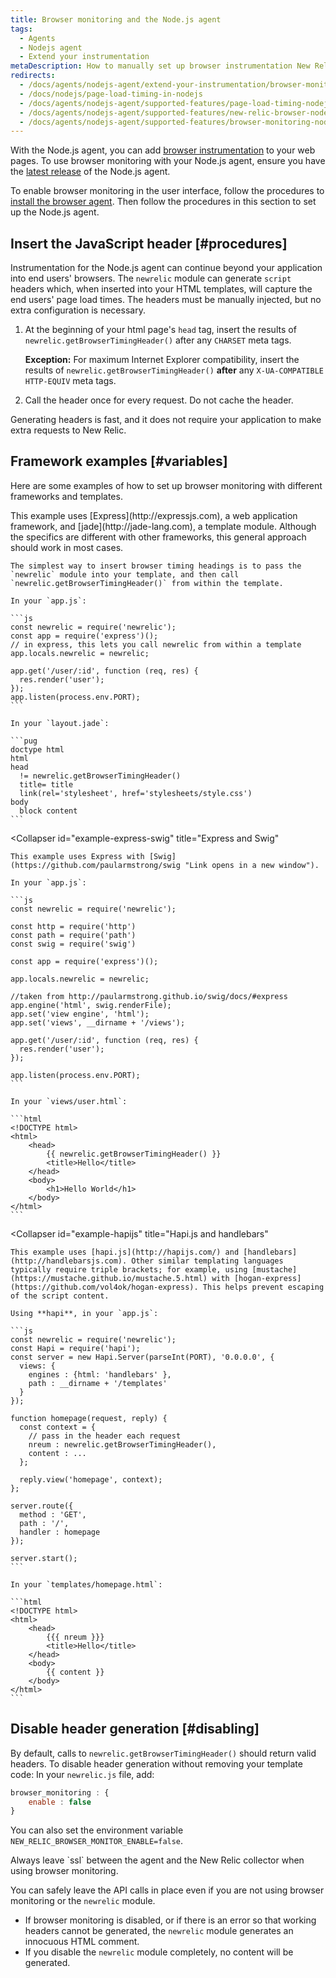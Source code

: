 ```yaml
---
title: Browser monitoring and the Node.js agent
tags:
  - Agents
  - Nodejs agent
  - Extend your instrumentation
metaDescription: How to manually set up browser instrumentation New Relic's Node.js agent.
redirects:
  - /docs/agents/nodejs-agent/extend-your-instrumentation/browser-monitoring-nodejs-agent
  - /docs/nodejs/page-load-timing-in-nodejs
  - /docs/agents/nodejs-agent/supported-features/page-load-timing-nodejs
  - /docs/agents/nodejs-agent/supported-features/new-relic-browser-nodejs-agent
  - /docs/agents/nodejs-agent/supported-features/browser-monitoring-nodejs-agent
---
```


With the Node.js agent, you can add [browser instrumentation](/docs/browser/new-relic-browser/getting-started/introduction-new-relic-browser) to your web pages. To use browser monitoring with your Node.js agent, ensure you have the [latest release](/docs/agents/nodejs-agent/installation-configuration/installing-maintaining-nodejs#upgrading) of the Node.js agent.

To enable browser monitoring in the user interface, follow the procedures to [install the browser agent](/docs/browser/new-relic-browser/installation/install-new-relic-browser-agent). Then follow the procedures in this section to set up the Node.js agent.

## Insert the JavaScript header [#procedures]

Instrumentation for the Node.js agent can continue beyond your application into end users' browsers. The `newrelic` module can generate `script` headers which, when inserted into your HTML templates, will capture the end users' page load times. The headers must be manually injected, but no extra configuration is necessary.

1. At the beginning of your html page's `head` tag, insert the results of `newrelic.getBrowserTimingHeader()` after any `CHARSET` meta tags.

   **Exception:** For maximum Internet Explorer compatibility, insert the results of `newrelic.getBrowserTimingHeader()` **after** any `X-UA-COMPATIBLE HTTP-EQUIV` meta tags.
2. Call the header once for every request. Do not cache the header.

Generating headers is fast, and it does not require your application to make extra requests to New Relic.

## Framework examples [#variables]

Here are some examples of how to set up browser monitoring with different frameworks and templates.

<CollapserGroup>
  <Collapser
    id="example-express"
    title="Express and jade"
  >
    This example uses [Express](http://expressjs.com), a web application framework, and [jade](http://jade-lang.com), a template module. Although the specifics are different with other frameworks, this general approach should work in most cases.

    The simplest way to insert browser timing headings is to pass the `newrelic` module into your template, and then call `newrelic.getBrowserTimingHeader()` from within the template.

    In your `app.js`:

    ```js
    const newrelic = require('newrelic');
    const app = require('express')();
    // in express, this lets you call newrelic from within a template
    app.locals.newrelic = newrelic;

    app.get('/user/:id', function (req, res) {
      res.render('user');
    });
    app.listen(process.env.PORT);
    ```

    In your `layout.jade`:

    ```pug
    doctype html
    html
    head
      != newrelic.getBrowserTimingHeader()
      title= title
      link(rel='stylesheet', href='stylesheets/style.css')
    body
      block content
    ```
  </Collapser>

  <Collapser
    id="example-express-swig"
    title="Express and Swig"
  >
    This example uses Express with [Swig](https://github.com/paularmstrong/swig "Link opens in a new window").

    In your `app.js`:

    ```js
    const newrelic = require('newrelic');

    const http = require('http')
    const path = require('path')
    const swig = require('swig')

    const app = require('express')();

    app.locals.newrelic = newrelic;

    //taken from http://paularmstrong.github.io/swig/docs/#express
    app.engine('html', swig.renderFile);
    app.set('view engine', 'html');
    app.set('views', __dirname + '/views');

    app.get('/user/:id', function (req, res) {
      res.render('user');
    });

    app.listen(process.env.PORT);
    ```

    In your `views/user.html`:

    ```html
    <!DOCTYPE html>
    <html>
        <head>
            {{ newrelic.getBrowserTimingHeader() }}
            <title>Hello</title>
        </head>
        <body>
            <h1>Hello World</h1>
        </body>
    </html>
    ```
  </Collapser>

  <Collapser
    id="example-hapijs"
    title="Hapi.js and handlebars"
  >
    This example uses [hapi.js](http://hapijs.com/) and [handlebars](http://handlebarsjs.com). Other similar templating languages typically require triple brackets; for example, using [mustache](https://mustache.github.io/mustache.5.html) with [hogan-express](https://github.com/vol4ok/hogan-express). This helps prevent escaping of the script content.

    Using **hapi**, in your `app.js`:

    ```js
    const newrelic = require('newrelic');
    const Hapi = require('hapi');
    const server = new Hapi.Server(parseInt(PORT), '0.0.0.0', {
      views: {
        engines : {html: 'handlebars' },
        path : __dirname + '/templates'
      }
    });

    function homepage(request, reply) {
      const context = {
        // pass in the header each request
        nreum : newrelic.getBrowserTimingHeader(),
        content : ...
      };

      reply.view('homepage', context);
    };

    server.route({
      method : 'GET',
      path : '/',
      handler : homepage
    });

    server.start();
    ```

    In your `templates/homepage.html`:

    ```html
    <!DOCTYPE html>
    <html>
        <head>
            {{{ nreum }}}
            <title>Hello</title>
        </head>
        <body>
            {{ content }}
        </body>
    </html>
    ```
  </Collapser>
</CollapserGroup>

## Disable header generation [#disabling]

By default, calls to `newrelic.getBrowserTimingHeader()` should return valid headers. To disable header generation without removing your template code: In your `newrelic.js` file, add:

```js
browser_monitoring : {
    enable : false
}
```

You can also set the environment variable `NEW_RELIC_BROWSER_MONITOR_ENABLE=false`.

<Callout variant="caution">
  Always leave `ssl` between the agent and the New Relic collector when using browser monitoring.
</Callout>

You can safely leave the API calls in place even if you are not using browser monitoring or the `newrelic` module.

* If browser monitoring is disabled, or if there is an error so that working headers cannot be generated, the `newrelic` module generates an innocuous HTML comment.
* If you disable the `newrelic` module completely, no content will be generated.
